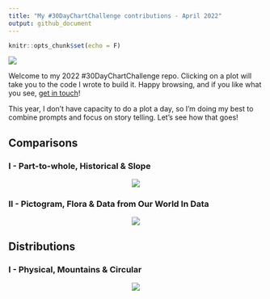 ---
title: "My #30DayChartChallenge contributions - April 2022"
output: github_document
---

```{r setup, include=FALSE}
knitr::opts_chunk$set(echo = F)
```

![](assets/challenge-banner.jpg)

Welcome to my 2022 #30DayChartChallenge repo. Clicking on a plot will take you to the code I wrote to build it. Happy browsing, and if you like what you see, [get in touch](https://twitter.com/cararthompson)! 

This year, I don't have capacity to do a plot a day, so I'm doing my best to combine prompts and focus on story telling. Let's see how that goes! 

## Comparisons

### I - Part-to-whole, Historical & Slope
<p align="center">
<a href='scripts/1.comparisons-part-1.R' target='_blank'><img src="plots/1.comparisons-part-1.png"></a>
</p>

### II - Pictogram, Flora & Data from Our World In Data
<p align="center">
<a href='scripts/1.comparisons-part-2.R' target='_blank'><img src="plots/1.comparisons-part-2.png"></a>
</p>

## Distributions

### I - Physical, Mountains & Circular
<p align="center">
<a href='scripts/2.distributions-part-1.R' target='_blank'><img src="plots/2.distributions-part-1.png"></a>
</p>

<!-- ### II - Statistics, Experimental, Theme from The Economist -->
<!-- <p align="center"> -->
<!-- <a href='scripts/2.distributions-part-2.R' target='_blank'><img src="plots/2.distributions-part-2.png"></a> -->
<!-- </p> -->

